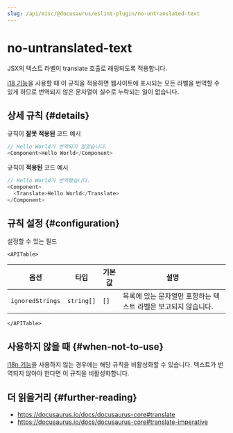 ```yaml
---
slug: /api/misc/@docusaurus/eslint-plugin/no-untranslated-text
---
```


# no-untranslated-text


JSX의 텍스트 라벨이 translate 호출로 래핑되도록 적용합니다.

[i18 기능](../../../i18n/i18n-introduction.mdx)을 사용할 때 이 규칙을 적용하면 웹사이트에 표시되는 모든 라벨을 번역할 수 있게 하므로 번역되지 않은 문자열이 실수로 누락되는 일이 없습니다.

## 상세 규칙 {#details}

규칙이 **잘못 적용된** 코드 예시

```js
// Hello World가 번역되지 않았습니다.
<Component>Hello World</Component>
```

규칙이 **적용된** 코드 예시

```js
// Hello World가 번역됐습니다.
<Component>
  <Translate>Hello World</Translate>
</Component>
```

## 규칙 설정 {#configuration}

설정할 수 있는 필드

```mdx-code-block
<APITable>
```

| 옵션               | 타입         | 기본값  | 설명                                  |
| ---------------- | ---------- | ---- | ----------------------------------- |
| `ignoredStrings` | `string[]` | `[]` | 목록에 있는 문자열만 포함하는 텍스트 라벨은 보고되지 않습니다. |

```mdx-code-block
</APITable>
```

## 사용하지 않을 때 {#when-not-to-use}

[i18n 기능](../../../i18n/i18n-introduction.mdx)을 사용하지 않는 경우에는 해당 규칙을 비활성화할 수 있습니다. 텍스트가 번역되지 않아야 한다면 이 규칙을 비활성화합니다.

## 더 읽을거리 {#further-reading}

- https://docusaurus.io/docs/docusaurus-core#translate
- https://docusaurus.io/docs/docusaurus-core#translate-imperative
